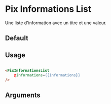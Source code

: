 

<Meta
  title="Layout/InformationsList"
  component='PixInformationsList'
  argTypes={stories.argTypes}
/>

# Pix Informations List

Une liste d'information avec un titre et une valeur.

## Default

<Canvas isColumn>
  <Story name= "Default" story={stories.Default} height={60} />
</Canvas>

## Usage

```html

<PixInformationsList
    @informations={{informations}}
/>
```

## Arguments

<ArgsTable story="Default" />
